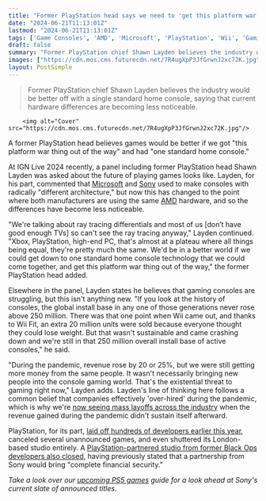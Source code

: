 ```yaml
---
title: "Former PlayStation head says we need to 'get this platform war thing out of the way' and 'get down to one standard home console'"
date: "2024-06-21T11:13:01Z"
lastmod: "2024-06-21T11:13:01Z"
tags: ['Game Consoles', 'AMD', 'Microsoft', 'PlayStation', 'Wii', 'Gaming Industry', 'PS5']
draft: false
summary: "Former PlayStation chief Shawn Layden believes the industry would be better off with a single standard home console, saying that current hardware differences are becoming less noticeable."
images: ["https://cdn.mos.cms.futurecdn.net/7R4ugXpP3JfGrwnJ2xc72K.jpg"]
layout: PostSimple
---
```

> Former PlayStation chief Shawn Layden believes the industry would be better off with a single standard home console, saying that current hardware differences are becoming less noticeable.


        <img alt="Cover" src="https://cdn.mos.cms.futurecdn.net/7R4ugXpP3JfGrwnJ2xc72K.jpg"/>
        
A former PlayStation head believes games would be better if we got "this platform war thing out of the way" and had "one standard home console."

At IGN Live 2024 recently, a panel including former PlayStation head Shawn Layden was asked about the future of playing games looks like. Layden, for his part, commented that [Microsoft](https://www.gamesradar.com/tag/microsoft/) and [Sony](https://www.gamesradar.com/tag/sony/) used to make consoles with radically "different architecture," but now this has changed to the point where both manufacturers are using the same [AMD](https://www.gamesradar.com/tag/amd/) hardware, and so the differences have become less noticeable.

"We're talking about ray tracing differentials and most of us [don’t have good enough TVs] so can't see the ray tracing anyway," Layden continued. "Xbox, PlayStation, high-end PC, that's almost at a plateau where all things being equal, they're pretty much the same. We'd be in a better world if we could get down to one standard home console technology that we could come together, and get this platform war thing out of the way," the former PlayStation head added.

Elsewhere in the panel, Layden states he believes that gaming consoles are struggling, but this isn't anything new. "If you look at the history of consoles, the global install base in any one of those generations never rose above 250 million. There was that one point when Wii came out, and thanks to Wii Fit, an extra 20 million units were sold because everyone thought they could lose weight. But that wasn't sustainable and came crashing down and we're still in that 250 million overall install base of active consoles," he said.

"During the pandemic, revenue rose by 20 or 25%, but we were still getting more money from the same people. It wasn't necessarily bringing new people into the console gaming world. That's the existential threat to gaming right now," Layden adds. Layden's line of thinking here follows a common belief that companies effectively 'over-hired' during the pandemic, which is why we're [now seeing mass layoffs across the industry](https://www.gamesradar.com/as-catastrophic-layoffs-rattle-the-games-industry-fps-legend-john-romero-says-ive-never-seen-anything-like-were-seeing-now/) when the revenue gained during the pandemic didn't sustain itself afterward. 

PlayStation, for its part, [laid off hundreds of developers earlier this year](https://www.gamesradar.com/playstation-cancels-several-unannounced-projects-amid-heavy-layoffs-and-a-studio-closure-sometimes-great-ideas-dont-become-great-games/), canceled several unannounced games, and even shuttered its London-based studio entirely. A [PlayStation-partnered studio from former Black Ops developers also closed](https://www.gamesradar.com/playstation-partnered-studio-from-former-black-ops-devs-shuts-down-after-saying-its-sony-collaboration-would-bring-complete-financial-security/), having previously stated that a partnership from Sony would bring "complete financial security."

*Take a look over our *[<em>upcoming PS5 games</em>](https://www.gamesradar.com/upcoming-ps5-games/)* guide for a look ahead at Sony's current slate of announced titles.*
        